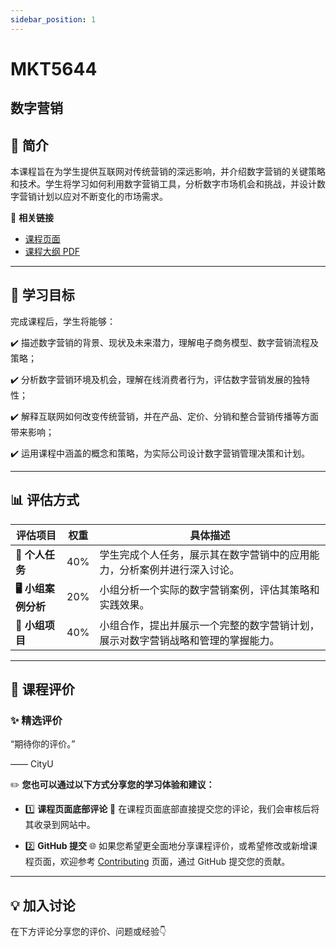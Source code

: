 ```yaml
---
sidebar_position: 1
---
```


# MKT5644
## 数字营销

## **📘 简介**
本课程旨在为学生提供互联网对传统营销的深远影响，并介绍数字营销的关键策略和技术。学生将学习如何利用数字营销工具，分析数字市场机会和挑战，并设计数字营销计划以应对不断变化的市场需求。

🔗 **相关链接**
- [课程页面](https://www.cityu.edu.hk/catalogue/pg/202425/course/MKT5644.htm)
- [课程大纲 PDF](https://www.cityu.edu.hk/catalogue/pg/202425/course/MKT5644.pdf)

---

## **🎯 学习目标**

完成课程后，学生将能够：

✔️ 描述数字营销的背景、现状及未来潜力，理解电子商务模型、数字营销流程及策略；

✔️ 分析数字营销环境及机会，理解在线消费者行为，评估数字营销发展的独特性；

✔️ 解释互联网如何改变传统营销，并在产品、定价、分销和整合营销传播等方面带来影响；

✔️ 运用课程中涵盖的概念和策略，为实际公司设计数字营销管理决策和计划。

---

## **📊 评估方式**

| **评估项目**          | **权重** | **具体描述**                                                                                       |
|----------------------|---------|---------------------------------------------------------------------------------------------------|
| **📝 个人任务**       | 40%     | 学生完成个人任务，展示其在数字营销中的应用能力，分析案例并进行深入讨论。                       |
| **🖥️ 小组案例分析**  | 20%     | 小组分析一个实际的数字营销案例，评估其策略和实践效果。                                           |
| **📄 小组项目**       | 40%     | 小组合作，提出并展示一个完整的数字营销计划，展示对数字营销战略和管理的掌握能力。               |

---

## **💬 课程评价**

### ✨ **精选评价**
<div className={commentStyles.commentBox}>
    <p className={commentStyles.commentText}>
        “期待你的评价。”
    </p>
    <p className={commentStyles.commentAuthor}>—— CityU</p>
</div>

✏️ **您也可以通过以下方式分享您的学习体验和建议：**

- 1️⃣ **课程页面底部评论**
💬 在课程页面底部直接提交您的评论，我们会审核后将其收录到网站中。

- 2️⃣ **GitHub 提交**
🌐 如果您希望更全面地分享课程评价，或希望修改或新增课程页面，欢迎参考 [Contributing](/contributing) 页面，通过 GitHub 提交您的贡献。

---

## **💡 加入讨论**

在下方评论分享您的评价、问题或经验👇
<Utterances />